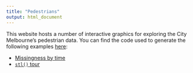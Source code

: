 ```yaml
---
title: "Pedestrians"
output: html_document
---
```


This website hosts a number of interactive graphics for exploring the City Melbourne's pedestrian data. You can find the code used to generate the following examples [here](https://github.com/cpsievert/pedestrians):

* [Missingness by time](missing-by-time)
* [`stl()` tour](stl-tour)